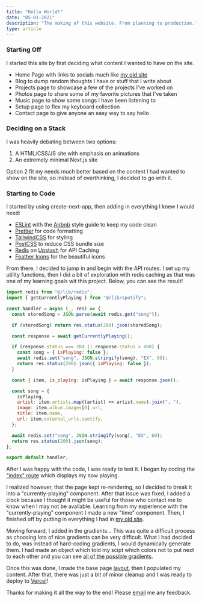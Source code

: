 ```yaml
---
title: "Hello World!"
date: "05-01-2021"
description: "The making of this website. From planning to production."
type: article
---
```


### Starting Off

I started this site by first deciding what content I wanted to have on the site.

- Home Page with links to socials much like [my old site](https://2019.sid.fyi)
- Blog to dump random thoughts I have or stuff that I write about
- Projects page to showcase a few of the projects I've worked on
- Photos page to share some of my favorite pictures that I've taken
- Music page to show some songs I have been listening to
- Setup page to flex my keyboard collection
- Contact page to give anyone an easy way to say hello

### Deciding on a Stack

I was heavily debating between two options:

1. A HTML/CSS/JS site with emphasis on animations
2. An extremely minimal Next.js site

Option 2 fit my needs much better based on the content I had wanted to show on the site, so instead of overthinking, I decided to go with it.

### Starting to Code

I started by using create-next-app, then adding in everything I knew I would need:

- [ESLint](https://eslint.org/) with the [Airbnb](https://www.npmjs.com/package/eslint-config-airbnb) style guide to keep my code clean
- [Prettier](https://prettier.io/) for code formatting
- [TailwindCSS](https://tailwindcss.com) for styling
- [PostCSS](https://postcss.org/) to reduce CSS bundle size
- [Redis](https://redis.io/) on [Upstash](https://upstash.com/) for API Caching
- [Feather Icons](https://feathericons.com/) for the beautiful icons

From there, I decided to jump in and begin with the API routes.
I set up my utility functions, then I did a bit of exploration with redis caching as that was one of my learning goals wit this project.
Below, you can see the result!

```js
import redis from "@/lib/redis";
import { getCurrentlyPlaying } from "@/lib/spotify";

const handler = async (_, res) => {
  const storedSong = JSON.parse(await redis.get("song"));

  if (storedSong) return res.status(200).json(storedSong);

  const response = await getCurrentlyPlaying();

  if (response.status === 204 || response.status > 400) {
    const song = { isPlaying: false };
    await redis.set("song", JSON.stringify(song), "EX", 60);
    return res.status(200).json({ isPlaying: false });
  }

  const { item, is_playing: isPlaying } = await response.json();

  const song = {
    isPlaying,
    artist: item.artists.map((artist) => artist.name).join(", "),
    image: item.album.images[0].url,
    title: item.name,
    url: item.external_urls.spotify,
  };

  await redis.set("song", JSON.stringify(song), "EX", 60);
  return res.status(200).json(song);
};

export default handler;
```

After I was happy with the code, I was ready to test it. I began by coding the ["index" route](/) which displays my now playing.

I realized however, that the page kept re-rendering, so I decided to break it into a "currently-playing" component.
After that issue was fixed, I added a clock because I thought it might be useful for those who contact me to know when I may not be available.
Learning from my experience with the "currently-playing" component I made a new "time" component.
Then, I finished off by putting in everything I had in [my old site](https://2019.sid.fyi).

Moving forward, I added in the gradients...
This was quite a difficult process as choosing lots of nice gradients can be very difficult.
What I had decided to do, was instead of hard-coding gradients, I would dynamically generate them.
I had made an object which told my scipt which colors not to put next to each other and you can see [all of the possible gradients](/gradients).

Once this was done, I made the base page [layout](/layout), then I populated my content.
After that, there was just a bit of minor cleanup and I was ready to deploy to [Vercel](https://vercel.com/)!

Thanks for making it all the way to the end! Please [email](mailto:hi@sid.fyi) me any feedback.
